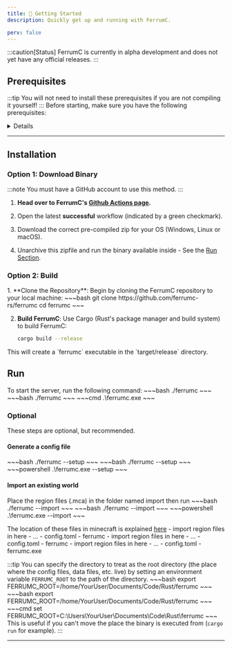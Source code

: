 ```yaml
---
title: 🚀 Getting Started
description: Quickly get up and running with FerrumC.

perv: false
---
```




:::caution[Status]
FerrumC is currently in alpha development and does not yet have any official releases.
:::



## Prerequisites
:::tip
You will not need to install these prerequisites if you are not compiling it yourself!
:::
Before starting, make sure you have the following prerequisites:
<details>
    <summary>Details</summary>
    <Tabs syncKey="os">
        <TabItem label="Linux">
            <Steps>
                1. **Install Rust**

                    Rust can be installed via [`rustup`](https://www.rust-lang.org/tools/install), the Rust toolchain installer. Open a terminal and run:

                    ~~~bash
                    curl --proto '=https' --tlsv1.2 -sSf https://sh.rustup.rs | sh
                    ~~~

                    Follow the on-screen instructions to complete the installation. Once installed, reload your shell:

                    ~~~bash
                    source $HOME/.cargo/env
                    ~~~

                    Verify the installation:

                    ~~~bash
                    rustc --version
                    cargo --version
                    ~~~

                2. **Install Git**

                    On Debian/Ubuntu-based distributions:

                    ~~~bash
                    sudo apt update
                    sudo apt install git
                    ~~~

                    On Fedora-based distributions:

                    ~~~bash
                    sudo dnf install git
                    ~~~

                    Verify the installation:

                    ~~~bash
                    git --version
                    ~~~
            </Steps>
        </TabItem>

        <TabItem label="macOS">
            <Steps>
                1. **Install Rust**

                    Rust can be installed via [`rustup`](https://www.rust-lang.org/tools/install), the Rust toolchain installer. Open a terminal and run:

                    ~~~bash
                    curl --proto '=https' --tlsv1.2 -sSf https://sh.rustup.rs | sh
                    ~~~

                    Follow the on-screen instructions to complete the installation. Once installed, reload your shell:

                    ~~~bash
                    source $HOME/.cargo/env
                    ~~~

                    Verify the installation:

                    ~~~bash
                    rustc --version
                    cargo --version
                    ~~~

                2. **Install Git**

                    If you have Homebrew installed, you can easily install Git:

                    ~~~bash
                    brew install git
                    ~~~

                    Verify the installation:

                    ~~~bash
                    git --version
                    ~~~
            </Steps>
        </TabItem>

        <TabItem label="Windows">
            <Steps>
                1. **Install Rust**

                    1. Download the `rustup-init.exe` installer from [rust-lang.org](https://forge.rust-lang.org/infra/other-installation-methods.html#other-ways-to-install-rustup).
                    2. Run the installer and follow the prompts. Choose the default installation unless you need specific settings.

                    After installation, open a new Command Prompt or PowerShell window and verify Rust installation:

                    ~~~powershell
                    rustc --version
                    cargo --version
                    ~~~

                2. **Install Git**

                    Download and install Git from [git-scm.com](https://git-scm.com/). Follow the installer steps, choosing default options unless you need specific configurations.

                    Verify the Git installation:

                    ~~~powershell
                    git --version
                    ~~~
            </Steps>
        </TabItem>
    </Tabs>
</details>

---

## Installation

### Option 1: Download Binary
:::note
You must have a GitHub account to use this method.
:::
<Steps>
1. **Head over to FerrumC's [Github Actions page](https://github.com/ferrumc-rs/ferrumc/actions?query=branch%3Arewrite%2Fv3).**

2. Open the latest **successful** workflow (indicated by a green checkmark).

3. Download the correct pre-compiled zip for your OS (Windows, Linux or macOS).

4. Unarchive this zipfile and run the binary available inside - See the [Run Section](getting_started#run).
</Steps>

### Option 2: Build
<Steps>
1. **Clone the Repository**: Begin by cloning the FerrumC repository to your local machine:
    ~~~bash
    git clone https://github.com/ferrumc-rs/ferrumc
    cd ferrumc
   ~~~

2. **Build FerrumC**: Use Cargo (Rust's package manager and build system) to build FerrumC:
    ~~~bash
    cargo build --release
   ~~~
</Steps>
This will create a `ferrumc` executable in the `target/release` directory.

## Run
To start the server, run the following command:
<HeadlessTabs syncKey="os">
    <TabItem label="Linux">
        ~~~bash
        ./ferrumc
        ~~~
    </TabItem>
    <TabItem label="macOS">
        ~~~bash
        ./ferrumc
        ~~~
    </TabItem>
    <TabItem label="Windows">
        ~~~cmd
        .\ferrumc.exe
        ~~~
    </TabItem>
</HeadlessTabs>

### Optional
These steps are optional, but recommended.
#### Generate a config file
<HeadlessTabs syncKey="os">
    <TabItem label="Linux">
        ~~~bash
        ./ferrumc --setup
        ~~~
    </TabItem>
    <TabItem label="macOS">
        ~~~bash
        ./ferrumc --setup
        ~~~
    </TabItem>
    <TabItem label="Windows">
        ~~~powershell
        .\ferrumc.exe --setup
        ~~~
    </TabItem>
</HeadlessTabs>

#### **Import an existing world**

Place the region files (.mca) in the folder named import then run
<HeadlessTabs syncKey="os">
    <TabItem label="Linux">
        ~~~bash
        ./ferrumc --import
        ~~~
    </TabItem>
    <TabItem label="macOS">
        ~~~bash
        ./ferrumc --import
        ~~~
    </TabItem>
    <TabItem label="Windows">
        ~~~powershell
        .\ferrumc.exe --import
        ~~~
    </TabItem>
</HeadlessTabs>

The location of these files in minecraft is explained [here](https://minecraft.wiki/w/Region_file_format#Location)
<HeadlessTabs syncKey="os">
    <TabItem label="Linux">
        <FileTree>
            - import region files in here
                - ...
            - config.toml
            - ferrumc
        </FileTree>
    </TabItem>
    <TabItem label="macOS">
        <FileTree>
            - import region files in here
                - ...
            - config.toml
            - ferrumc
        </FileTree>
    </TabItem>
    <TabItem label="Windows">
        <FileTree>
            - import region files in here
                - ...
            - config.toml
            - ferrumc.exe
        </FileTree>
    </TabItem>
</HeadlessTabs>

:::tip
    You can specify the directory to treat as the root directory (the place where the config files, data files, etc. live) by setting an environment variable `FERRUMC_ROOT` to the path of the directory.
    <Tabs syncKey="os">
        <TabItem label="Linux">
            ~~~bash
            export FERRUMC_ROOT=/home/YourUser/Documents/Code/Rust/ferrumc
            ~~~
        </TabItem>
        <TabItem label="macOS">
            ~~~bash
            export FERRUMC_ROOT=/home/YourUser/Documents/Code/Rust/ferrumc
            ~~~
        </TabItem>
        <TabItem label="Windows">
            ~~~cmd
            set FERRUMC_ROOT=C:\Users\YourUser\Documents\Code\Rust\ferrumc
            ~~~
        </TabItem>
    </Tabs>
    This is useful if you can't move the place the binary is executed from (`cargo run` for example).
:::

---